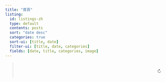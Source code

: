 ```yaml
---
title: "首頁"
listing:
  id: listings-zh
  type: default
  contents: posts
  sort: "date desc"
  categories: true
  sort-ui: [title, date]
  filter-ui: [title, date, categories]
  fields: [date, title, categories, image]
---
```


<script> 
const verses = [
	{ chapter: "學而・第一",	body: "子曰：「巧言令色，鮮矣仁！」" },
	{ chapter: "學而・第一",	body: "曾子曰：「吾日三省吾身：為人謀而不忠乎？與朋友交而不信乎？傳不習乎？」" },
	{ chapter: "學而・第一",	body: "子曰：「道千乘之國，敬事而信，節用而愛人，使民以時。」" },
	{ chapter: "學而・第一",	body: "子曰：「弟子入則孝，出則弟（悌），謹而信，泛愛眾而親仁。行有餘力，則以學文。」" },
	{ chapter: "學而・第一",	body: "子夏曰：「賢賢易色，事父母能竭其力，事君能致其身，與朋友交，言而有信。雖曰未學，吾必謂之學矣。」" },
	{ chapter: "學而・第一",	body: "子曰：「君子不重則不威，學則不固。主忠信，無友不如己者。過則勿憚改。」" },
	{ chapter: "學而・第一",	body: "曾子曰：「慎終追遠，民德歸厚矣。」" },
	{ chapter: "學而・第一",	body: "子禽問於子貢曰：「夫子至於是邦也，必聞其政；求之與？抑與之與？」子貢曰：「夫子溫、良、恭、儉、讓以得之；夫子之求之也，其諸異乎人之求之與！」" },
	{ chapter: "學而・第一",	body: "子曰：「父在觀其志，父沒觀其行，三年無改於父之道，可謂孝矣。」" },
	{ chapter: "學而・第一",	body: "有子曰：「禮之用，和為貴，先王之道斯為美，小大由之。有所不行，知和而和，不以禮節之，亦不可行也。」" },
	{ chapter: "學而・第一",	body: "有子曰：「信近於義，言可復也。恭近於禮，遠恥辱也。因不失其親，亦可宗也。」" },
	{ chapter: "學而・第一",	body: "子曰：「君子食無求飽，居無求安，敏於事而慎於言，就有道而正焉，可謂好學也已矣。」" },
	{ chapter: "學而・第一",	body: "子貢曰：「貧而無諂，富而無驕，何如？」子曰：「可也。未若貧而樂道，富而好禮者也。」子貢曰：「《詩》雲：『如切如磋，如琢如磨。』其斯之謂與？」子曰：「賜也，始可與言《詩》已矣！告諸往而知來者。」" },
	{ chapter: "學而・第一",	body: "子曰：「不患人之不己知，患不知人也。」" },
	{ chapter: "為政・第二",	body: "子曰：「為政以德，譬如北辰，居其所而眾星共之。」" },
	{ chapter: "為政・第二",	body: "子曰：「《詩》三百，一言以蔽之，曰：『思無邪』。」" },
	{ chapter: "為政・第二",	body: "子曰：「道之以政，齊之以刑，民免而無恥。道之以德，齊之以禮，有恥且格。」" },
	{ chapter: "為政・第二",	body: "子曰：「吾十有五而志於學，三十而立，四十而不惑，五十而知天命，六十而（耳）順，七十而從心所欲不踰矩。」" },
	{ chapter: "為政・第二",	body: "孟懿子問孝。子曰：「無違。」樊遲御，子告之曰：「孟孫問孝於我，我對曰『無違』。」樊遲曰：「何謂也？」子曰：「生，事之以禮；死，葬之以禮，祭之以禮。」" },
	{ chapter: "為政・第二",	body: "孟武伯問孝。子曰：「父母唯其疾之憂。」" },
	{ chapter: "為政・第二",	body: "子游問孝。子曰：「今之孝者，是謂能養。至於犬馬，皆能有養。不敬，何以別乎？」" },
	{ chapter: "為政・第二",	body: "子夏問孝。子曰：「色難。有事，弟子服其勞；有酒食，先生饌；曾是以為孝乎？」" },
	{ chapter: "為政・第二",	body: "子曰：「吾與回言終日，不違如愚。退而省其私，亦足以發，回也不愚。」" },
	{ chapter: "為政・第二",	body: "子曰：「視其所以，觀其所由，察其所安。人焉廋哉？人焉廋哉？」" },
	{ chapter: "為政・第二",	body: "子曰：「溫故而知新，可以為師矣。」" },
	{ chapter: "為政・第二",	body: "子曰：「君子不器。」" },
	{ chapter: "為政・第二",	body: "子貢問君子。子曰：「先行其言，而後從之。」" },
	{ chapter: "為政・第二",	body: "子曰：「君子周而不比，小人比而不周。」" },
	{ chapter: "為政・第二",	body: "子曰：「學而不思則罔，思而不學則殆。」" },
	{ chapter: "為政・第二",	body: "子曰：「攻乎異端，斯害也已。」" },
	{ chapter: "為政・第二",	body: "子曰：「由，誨女（汝）知之乎！知之為知之，不知為不知，是知也。」" },
	{ chapter: "為政・第二",	body: "子張學幹祿。子曰：「多聞闕疑，慎言其餘，則寡尤；多見闕殆，慎行其餘，則寡悔。言寡尤，行寡悔，祿在其中矣。」" },
	{ chapter: "為政・第二",	body: "哀公問曰：「何為則民服？」孔子對曰：「舉直錯諸枉，則民服；舉枉錯諸直，則民不服。」" },
	{ chapter: "為政・第二",	body: "季康子問：「使民敬忠以勸，如之何？」子曰：「臨之以莊，則敬；孝慈，則忠；舉善而教不能，則勸。」" },
	{ chapter: "為政・第二",	body: "或謂孔子曰：「子奚不為政？」子曰：「《書》雲：『孝乎唯孝，友于兄弟，施於有政。』是亦為政，奚其為為政？」" },
	{ chapter: "為政・第二",	body: "子曰：「人而無信，不知其可也。大車無輗，小車無軏，其何以行之哉？」" },
	{ chapter: "為政・第二",	body: "子張問：「十世可知也？」子曰：「殷因於夏禮，所損益可知也。周因於殷禮，所損益可知也。其或繼周者，雖百世可知也。」" },
	{ chapter: "為政・第二",	body: "子曰：「非其鬼而祭之，諂也。見義不為，無勇也。」" },
	{ chapter: "八佾・第三",	body: "孔子謂季氏八佾舞於庭：「是可忍也，孰不可忍也！」" },
	{ chapter: "八佾・第三",	body: "三家者以《雍》徹。子曰：「『相維闢公，天子穆穆。』奚取於三家之堂？」" },
	{ chapter: "八佾・第三",	body: "子曰：「人而不仁，如禮何？人而不仁，如樂何？」" },
	{ chapter: "八佾・第三",	body: "林放問禮之本。子曰：「大哉問！禮，與其奢也，寧儉；喪，與其易也，甯戚。」" },
	{ chapter: "八佾・第三",	body: "子曰：「夷狄之有君，不如諸夏之亡也。」" },
	{ chapter: "八佾・第三",	body: "季氏旅於泰山。子謂冉有曰：「女（汝）弗能救與？」對曰：「不能。」子曰：「嗚呼，曾謂泰山不如林放乎？」" },
	{ chapter: "八佾・第三",	body: "子曰：「君子無所爭，必也射乎。揖讓而升下而飲，其爭也君子。」" },
	{ chapter: "八佾・第三",	body: "子夏問曰：「『巧笑倩兮，美目盼兮，素以為絢兮。』何謂也？」子曰：「繪事後素。」子夏曰：「禮後乎？」子曰：「起予者商也。始可與言《詩》已矣。」" },
	{ chapter: "八佾・第三",	body: "子曰：「夏禮，吾能言之，杞不足徵也。殷禮，吾能言之，宋不足徵也。文獻不足故也。足，則吾能徵之矣。」" },
	{ chapter: "八佾・第三",	body: "子曰：「禘，自既灌而往者，吾不欲觀之矣。」" },
	{ chapter: "八佾・第三",	body: "或問禘之說。子曰：「不知也。知其說者之於天下也，其如示諸斯乎！」指其掌。" },
	{ chapter: "八佾・第三",	body: "祭如在。祭神如神在。子曰：「吾不與，祭如不祭。」" },
	{ chapter: "八佾・第三",	body: "王孫賈問曰：「『與其媚於奧，寧媚於竈。』何謂也？」子曰：「不然。獲罪於天，無所禱也。」" },
	{ chapter: "八佾・第三",	body: "子曰：「周監於二代，鬱郁乎文哉！吾從周。」" },
	{ chapter: "八佾・第三",	body: "子入大（太）廟，每事問。或曰：「孰謂鄹人之子知禮乎？入大廟每事問。」子聞之曰：「是禮也。」" },
	{ chapter: "八佾・第三",	body: "子曰：「射不主皮，為力不同科，古之道也。」" },
	{ chapter: "八佾・第三",	body: "子貢欲去告朔之餼羊。子曰：「賜也，爾愛其羊，我愛其禮。」" },
	{ chapter: "八佾・第三",	body: "子曰：「事君盡禮，人以為諂也。」" },
	{ chapter: "八佾・第三",	body: "定公問：「君使臣，臣事君，如之何？」孔子對曰：「君使臣以禮，臣事君以忠。」" },
	{ chapter: "八佾・第三",	body: "子曰：「《關雎》，樂而不淫，哀而不傷。」" },
	{ chapter: "八佾・第三",	body: "哀公問社於宰我，宰我對曰：「夏后氏以松；殷人以柏；周人以慄，曰：『使民戰慄』。」子聞之曰：「成事不說，遂事不諫，既往不咎。」" },
	{ chapter: "八佾・第三",	body: "子曰：「管仲之器小哉！」或曰：「管仲儉乎？」曰：「管氏有三歸，官事不攝，焉得儉？」「然則管氏知禮乎？」曰：「邦君樹塞門，管氏亦樹塞門，邦君為兩君之好有反坫，管氏亦有反坫；管氏而知禮，孰不知禮？」" },
	{ chapter: "八佾・第三",	body: "子語魯大師樂，曰：「樂其可知也。始作，翕如也；從之，純如也，皦如也，繹如也，以成。」" },
	{ chapter: "八佾・第三",	body: "儀封人請見，曰：「君子之至於斯也，吾未嘗不得見也。」從者見之。出；曰：「二三子何患於喪乎？天下之無道也久矣！天將以夫子為木鐸。」" },
	{ chapter: "八佾・第三",	body: "子謂韶：「盡美矣，又盡善也。」謂武：「盡美矣，未盡善也。」" },
	{ chapter: "八佾・第三",	body: "子曰：「居上不寬，為禮不敬；臨喪不哀，吾何以觀之哉？」" },
	{ chapter: "里仁・第四",	body: "子曰：「里仁為美，擇不處仁，焉得知（智）？」" },
	{ chapter: "里仁・第四",	body: "子曰：「不仁者，不可以久處約，不可以長處樂。仁者安仁，知（智）者利仁。」" },
	{ chapter: "里仁・第四",	body: "子曰：「唯仁者，能好人，能惡人。」" },
	{ chapter: "里仁・第四",	body: "子曰：「苟志於仁矣，無惡也。」" },
	{ chapter: "里仁・第四",	body: "子曰：「富與貴，是人之所欲也；不以其道得之，不處也。貧與賤，是人之所惡也；不以其道得之，不去也。君子去仁，惡乎成名？君子無終食之間違仁，造次必於是，顛沛必於是。」" },
	{ chapter: "里仁・第四",	body: "子曰：「我未見好仁者，惡不仁者。好仁者，無以尚之；惡不仁者，其為仁矣，不使不仁者加乎其身。有能一日用其力於仁矣乎？我未見力不足者。蓋有之矣，我未之見也。」" },
	{ chapter: "里仁・第四",	body: "子曰：「人之過也，各於其黨。觀過，斯知仁矣。」" },
	{ chapter: "里仁・第四",	body: "子曰：「朝聞道，夕死可矣！」" },
	{ chapter: "里仁・第四",	body: "子曰：「士志於道，而恥惡衣惡食者，未足與議也。」" },
	{ chapter: "里仁・第四",	body: "子曰：「君子之於天下也，無適也，無莫也，義之與比。」" },
	{ chapter: "里仁・第四",	body: "子曰：「君子懷德，小人懷土；君子懷刑，小人懷惠。」" },
	{ chapter: "里仁・第四",	body: "子曰：「放於利而行，多怨。」" },
	{ chapter: "里仁・第四",	body: "子曰：「能以禮讓為國乎，何有？不能以禮讓為國，如禮何？」" },
	{ chapter: "里仁・第四",	body: "子曰：「不患無位，患所以立。不患莫己知，求為可知也。」" },
	{ chapter: "里仁・第四",	body: "子曰：「參乎！吾道一以貫之。」曾子曰：「唯。」子出，門人問曰：「何謂也？」曾子曰：「夫子之道，忠恕而已矣。」" },
	{ chapter: "里仁・第四",	body: "子曰：「君子喻於義，小人喻於利。」" },
	{ chapter: "里仁・第四",	body: "子曰：「見賢思齊焉，見不賢而內自省也。」" },
	{ chapter: "里仁・第四",	body: "子曰：「事父母，幾諫，見志不從，又敬不違，勞而不怨。」" },
	{ chapter: "里仁・第四",	body: "子曰：「父母在，不遠遊，遊必有方。」" },
	{ chapter: "里仁・第四",	body: "子曰：「三年無改於父之道，可謂孝矣。」" },
	{ chapter: "里仁・第四",	body: "子曰：「父母之年，不可不知也。一則以喜，一則以懼。」" },
	{ chapter: "里仁・第四",	body: "子曰：「古者言之不出，恥躬之不逮也。」" },
	{ chapter: "里仁・第四",	body: "子曰：「以約失之者鮮矣。」" },
	{ chapter: "里仁・第四",	body: "子曰：「君子欲訥於言而敏於行。」" },
	{ chapter: "里仁・第四",	body: "子曰：「德不孤，必有鄰。」" },
	{ chapter: "里仁・第四",	body: "子游曰：「事君數，斯辱矣；朋友數，斯疏矣。」" },
	{ chapter: "公冶長・第五",	body: "子謂公冶長：「可妻也，雖在縲紲之中，非其罪也。」以其子妻之。子謂南容：「邦有道，不廢；邦無道，免於刑戮。」以其兄之子妻之。" },
	{ chapter: "公冶長・第五",	body: "子謂子賤：「君子哉若人！魯無君子者，斯焉取斯？」" },
	{ chapter: "公冶長・第五",	body: "子貢問曰：「賜也何如？」子曰：「女（汝）器也。」曰：「何器也？」曰：「瑚璉也。」" },
	{ chapter: "公冶長・第五",	body: "或曰：「雍也，仁而不佞。」子曰：「焉用佞？御人以口給，屢憎於人。不知其仁，焉用佞？」" },
	{ chapter: "公冶長・第五",	body: "子使漆雕開仕。對曰：「啓斯之未能信。」子說（悅）。" },
	{ chapter: "公冶長・第五",	body: "子曰：「道不行，乘桴浮於海。從我者，其由與？」子路聞之，喜。子曰：「由也，好勇過我，無所取材。」" },
	{ chapter: "公冶長・第五",	body: "孟武伯問：「子路仁乎？」子曰：「不知也。」又問。子曰：「由也，千乘之國，可使治其賦也，不知其仁也。」「求也何如？」子曰：「求也，千室之邑，百乘之家，可使為之宰也，不知其仁也。」「赤也何如？」子曰：「赤也，束帶立於朝，可使與賓客言也，不知其仁也。」" },
	{ chapter: "公冶長・第五",	body: "子謂子貢曰：「女（汝）與回也孰愈？」對曰：「賜也何敢望回？回也聞一以知十，賜也聞一以知二。」子曰：「弗如也，吾與女弗如也。」" },
	{ chapter: "公冶長・第五",	body: "宰予晝寢。子曰：「朽木不可雕也；糞土之牆不可杇也。於予與何誅？」子曰：「始吾於人也，聽其言而信其行；今吾於人也，聽其言而觀其行。於予與改是。」" },
	{ chapter: "公冶長・第五",	body: "子曰：「吾未見剛者。」或對曰：「申棖。」子曰：「棖也欲，焉得剛？」" },
	{ chapter: "公冶長・第五",	body: "子貢曰：「我不欲人之加諸我也，吾亦欲無加諸人。」子曰：「賜也，非爾所及也。」" },
	{ chapter: "公冶長・第五",	body: "子貢曰：「夫子之文章，可得而聞也。夫子之言性與天道，不可得而聞也。」" },
	{ chapter: "公冶長・第五",	body: "子路有聞，未之能行，唯恐有聞。" },
	{ chapter: "公冶長・第五",	body: "子貢問曰：「孔文子何以謂之『文』也？」子曰：「敏而好學，不恥下問，是以謂之文也。」" },
	{ chapter: "公冶長・第五",	body: "子謂子產：「有君子之道四焉：其行己也恭，其事上也敬，其養民也惠，其使民也義。」" },
	{ chapter: "公冶長・第五",	body: "子曰：「晏平仲善與人交，久而敬之。」" },
	{ chapter: "公冶長・第五",	body: "子曰：「臧文仲居蔡，山節藻梲，何如其知也？」" },
	{ chapter: "公冶長・第五",	body: "子張問曰：「令尹子文三仕為令尹，無喜色；三已之，無慍色。舊令尹之政，必以告新令尹。何如？」子曰：「忠矣。」曰：「仁矣乎？」曰：「未知，焉得仁？」「崔子弒齊君，陳文子有馬十乘，棄而違之。至於他邦，則曰：『猶吾大夫崔子也。』違之。之一邦，則又曰：『猶吾大夫崔子也。』違之。何如？」子曰：「清矣。」曰：「仁矣乎？」曰：「未知，焉得仁？」" },
	{ chapter: "公冶長・第五",	body: "季文子三思而後行，子聞之曰：「再，斯可矣。」" },
	{ chapter: "公冶長・第五",	body: "子曰：「甯武子邦有道則知（智），邦無道則愚。其知可及也，其愚不可及也。」" },
	{ chapter: "公冶長・第五",	body: "子在陳，曰：「歸與！歸與！吾黨之小子狂簡，斐然成章，不知所以裁之。」" },
	{ chapter: "公冶長・第五",	body: "子曰：「伯夷、叔齊不念舊惡，怨是用希。」" },
	{ chapter: "公冶長・第五",	body: "子曰：「孰謂微生高直？或乞酰焉，乞諸其鄰而與之。」" },
	{ chapter: "公冶長・第五",	body: "子曰：「巧言、令色、足恭，左丘明恥之，丘亦恥之。匿怨而友其人，左丘明恥之，丘亦恥之。」" },
	{ chapter: "公冶長・第五",	body: "顏淵、季路侍。子曰：「盍各言爾志？」子路曰：「願車馬衣裘，與朋友共敝之而無憾。」顏淵曰：「願無伐善，無施勞。」子路曰：「願聞子之志。」子曰：「老者安之，朋友信之，少者懷之。」" },
	{ chapter: "公冶長・第五",	body: "子曰：「已矣乎，吾未見能見其過而內自訟者也。」" },
	{ chapter: "公冶長・第五",	body: "子曰：「十室之邑，必有忠信如丘者焉，不如丘之好學也。」" },
	{ chapter: "雍也・第六",	body: "子曰：「雍也，可使南面。」" },
	{ chapter: "雍也・第六",	body: "仲弓問子桑伯子。子曰：「可也簡。」仲弓曰：「居敬而行簡，以臨其民，不亦可乎？居簡而行簡，無乃大簡乎？」子曰：「雍之言然。」" },
	{ chapter: "雍也・第六",	body: "哀公問：「弟子孰為好學？」孔子對曰：「有顏回者好學，不遷怒，不貳過。不幸短命死矣。今也則亡（無），未聞好學者也。」" },
	{ chapter: "雍也・第六",	body: "子華使於齊，冉子為其母請粟。子曰：「與之釜。」請益。曰：「與之庾。」冉子與之粟五秉。子曰：「赤之適齊也，乘肥馬，衣輕裘。吾聞之也：君子周急不繼富。」" },
	{ chapter: "雍也・第六",	body: "原思為之宰，與之粟九百，辭。子曰：「毋！以與爾鄰里鄉黨乎！」" },
	{ chapter: "雍也・第六",	body: "子謂仲弓，曰：「犁牛之子騂且角，雖欲勿用，山川其舍諸？」" },
	{ chapter: "雍也・第六",	body: "子曰：「回也，其心三月不違仁，其餘則日月至焉而已矣。」" },
	{ chapter: "雍也・第六",	body: "季康子問：「仲由可使從政也與？」子曰：「由也果，於從政乎何有？」曰：「賜也可使從政也與？」曰：「賜也達，於從政乎何有？」曰：「求也可使從政也與？」曰：「求也藝，於從政乎何有？」" },
	{ chapter: "雍也・第六",	body: "季氏使閔子騫為費宰。閔子騫曰：「善為我辭焉！如有復我者，則吾必在汶上矣。」" },
	{ chapter: "雍也・第六",	body: "伯牛有疾，子問之，自牖執其手，曰：「亡之，命矣夫，斯人也而有斯疾也！斯人也而有斯疾也！」" },
	{ chapter: "雍也・第六",	body: "子曰：「賢哉，回也！一簞食，一瓢飲，在陋巷，人不堪其憂，回也不改其樂。賢哉，回也！」" },
	{ chapter: "雍也・第六",	body: "冉求曰：「非不說（悅）子之道，力不足也。」子曰：「力不足者，中道而廢。今女（汝）畫。」" },
	{ chapter: "雍也・第六",	body: "子謂子夏曰：「女（汝）為君子儒，無為小人儒。」" },
	{ chapter: "雍也・第六",	body: "子游為武城宰。子曰：「女（汝）得人焉耳乎？」曰：「有澹臺滅明者，行不由徑，非公事，未嘗至於偃之室也。」" },
	{ chapter: "雍也・第六",	body: "子曰：「孟之反不伐，奔而殿，將入門，策其馬曰：『非敢後也，馬不進也。』」" },
	{ chapter: "雍也・第六",	body: "子曰：「不有祝鮀之佞，而有宋朝之美，難乎免於今之世矣。」" },
	{ chapter: "雍也・第六",	body: "子曰：「誰能出不由戶？何莫由斯道也？」" },
	{ chapter: "雍也・第六",	body: "子曰：「質勝文則野，文勝質則史。文質彬彬，然後君子。」" },
	{ chapter: "雍也・第六",	body: "子曰：「人之生也直，罔之生也幸而免。」" },
	{ chapter: "雍也・第六",	body: "子曰：「知之者不如好之者，好之者不如樂之者。」" },
	{ chapter: "雍也・第六",	body: "子曰：「中人以上，可以語上也；中人以下，不可以語上也。」" },
	{ chapter: "雍也・第六",	body: "樊遲問知（智）。子曰：「務民之義，敬鬼神而遠之，可謂知矣。」問仁。曰：「仁者先難而後獲，可謂仁矣。」" },
	{ chapter: "雍也・第六",	body: "子曰：「知（智）者樂水，仁者樂山。知者動，仁者靜。知者樂，仁者壽。」" },
	{ chapter: "雍也・第六",	body: "子曰：「齊一變，至於魯；魯一變，至於道。」" },
	{ chapter: "雍也・第六",	body: "子曰：「觚不觚，觚哉！觚哉！」" },
	{ chapter: "雍也・第六",	body: "宰我問曰：「仁者，雖告之曰『井有仁焉』，其從之也？」子曰：「何為其然也？君子可逝也，不可陷也；可欺也，不可罔也。」" },
	{ chapter: "雍也・第六",	body: "子曰：「君子博學於文，約之以禮，亦可以弗畔（叛）矣夫！」" },
	{ chapter: "雍也・第六",	body: "子見南子，子路不說（悅）。夫子矢（誓）之曰：「予所否者，天厭之！天厭之！」" },
	{ chapter: "雍也・第六",	body: "子曰：「中庸之為德也，其至矣乎！民鮮久矣。」" },
	{ chapter: "雍也・第六",	body: "子貢曰：「如有博施於民而能濟眾，何如？可謂仁乎？」子曰：「何事於仁，必也聖乎！堯舜其猶病諸！夫仁者，己欲立而立人，己欲達而達人。能近取譬，可謂仁之方也已。」" },
	{ chapter: "述而・第七",	body: "子曰：「述而不作，信而好古，竊比於我老彭。」" },
	{ chapter: "述而・第七",	body: "子曰：「默而識之，學而不厭，誨人不倦，何有於我哉？」" },
	{ chapter: "述而・第七",	body: "子曰：「德之不修，學之不講，聞義不能徙，不善不能改，是吾憂也。」" },
	{ chapter: "述而・第七",	body: "子之燕居，申申如也，夭夭如也。" },
	{ chapter: "述而・第七",	body: "子曰：「甚矣吾衰也，久矣吾不復夢見周公。」" },
	{ chapter: "述而・第七",	body: "子曰：「自行束脩以上，吾未嘗無誨焉。」" },
	{ chapter: "述而・第七",	body: "子曰：「不憤不啓，不悱不發。舉一隅不以三隅反，則不復也。」" },
	{ chapter: "述而・第七",	body: "子食於有喪者之側，未嘗飽也。" },
	{ chapter: "述而・第七",	body: "子於是日哭，則不歌。" },
	{ chapter: "述而・第七",	body: "子謂顏淵曰：「用之則行，舍之則藏，唯我與爾有是夫。」子路曰：「子行三軍則誰與？」子曰：「暴虎馮河，死而無悔者，吾不與也；必也臨事而懼，好謀而成者也。」" },
	{ chapter: "述而・第七",	body: "子曰：「富而可求也，雖執鞭之士，吾亦為之，如不可求，從吾所好。」" },
	{ chapter: "述而・第七",	body: "子之所慎：齊（齋）、戰、疾。" },
	{ chapter: "述而・第七",	body: "子在齊聞韶，三月不知肉味，曰：「不圖為樂之至於斯也。」" },
	{ chapter: "述而・第七",	body: "冉有曰：「夫子為衛君乎？」子貢曰：「諾，吾將問之。」入，曰：「伯夷、叔齊何人也？」曰：「古之賢人也。」曰：「怨乎？」曰：「求仁而得仁，又何怨？」出，曰：「夫子不為也。」" },
	{ chapter: "述而・第七",	body: "子曰：「飯疏食飲水，曲肱而枕之，樂亦在其中矣。不義而富且貴，於我如浮雲。」" },
	{ chapter: "述而・第七",	body: "子曰：「加我數年，五十以學《易》，可以無大過矣。」" },
	{ chapter: "述而・第七",	body: "子所雅言：《詩》、《書》、執禮，皆雅言也。" },
	{ chapter: "述而・第七",	body: "葉公問孔子於子路，子路不對。子曰：「女（汝）奚不曰：『其為人也，發憤忘食，樂以忘憂，不知老之將至云爾。』」" },
	{ chapter: "述而・第七",	body: "子曰：「我非生而知之者，好古，敏以求之者也。」" },
	{ chapter: "述而・第七",	body: "子不語：怪、力、亂、神。" },
	{ chapter: "述而・第七",	body: "子曰：「三人行，必有我師焉：擇其善者而從之，其不善者而改之。」" },
	{ chapter: "述而・第七",	body: "子曰：「天生德於予，桓魋其如予何？」" },
	{ chapter: "述而・第七",	body: "子曰：「二三子以我為隱乎？吾無隱乎爾。吾無行而不與二三子者，是丘也。」" },
	{ chapter: "述而・第七",	body: "子以四教：文、行、忠、信。" },
	{ chapter: "述而・第七",	body: "子曰：「聖人，吾不得而見之矣；得見君子者，斯可矣。」子曰：「善人，吾不得而見之矣，得見有恆者斯可矣。亡（無）而為有，虛而為盈，約而為泰，難乎有恆矣。」" },
	{ chapter: "述而・第七",	body: "子釣而不綱，弋不射宿。" },
	{ chapter: "述而・第七",	body: "子曰：「蓋有不知而作之者，我無是也。多聞，擇其善者而從之；多見而識之；知之次也。」" },
	{ chapter: "述而・第七",	body: "互鄉難與言，童子見，門人惑。子曰：「與其進也，不與其退也，唯何甚？人潔己以進，與其潔也，不保其往也。」" },
	{ chapter: "述而・第七",	body: "子曰：「仁遠乎哉？我欲仁，斯仁至矣。」" },
	{ chapter: "述而・第七",	body: "陳司敗問：「昭公知禮乎？」孔子曰：「知禮。」孔子退，揖巫馬期而進之，曰：「吾聞君子不黨，君子亦黨乎？君取於吳，為同姓，謂之吳孟子。君而知禮，孰不知禮？」巫馬期以告。子曰：「丘也幸，苟有過，人必知之。」" },
	{ chapter: "述而・第七",	body: "子與人歌而善，必使反之，而後和之。" },
	{ chapter: "述而・第七",	body: "子曰：「文莫吾猶人也，躬行君子，則吾未之有得。」" },
	{ chapter: "述而・第七",	body: "子曰：「若聖與仁，則吾豈敢？抑為之不厭，誨人不倦，則可謂云爾而已矣。」公西華曰：「正唯弟子不能學也。」" },
	{ chapter: "述而・第七",	body: "子疾病，子路請禱。子曰：「有諸？」子路曰：「有之；《讄》曰：『禱爾於上下神祇。』」子曰：「丘之禱久矣。」" },
	{ chapter: "述而・第七",	body: "子曰：「奢則不孫（遜），儉則固。與其不孫也，寧固。」" },
	{ chapter: "述而・第七",	body: "子曰：「君子坦蕩蕩，小人長慼慼。」" },
	{ chapter: "述而・第七",	body: "子溫而厲，威而不猛，恭而安。" },
	{ chapter: "泰伯・第八",	body: "子曰：「泰伯，其可謂至德也已矣。三以天下讓，民無得而稱焉。」" },
	{ chapter: "泰伯・第八",	body: "子曰：「恭而無禮則勞，慎而無禮則葸，勇而無禮則亂，直而無禮則絞。君子篤於親，則民興於仁；故舊不遺，則民不偷。」" },
	{ chapter: "泰伯・第八",	body: "曾子有疾，召門弟子曰：「啓予足！啓予手！《詩》雲：『戰戰兢兢，如臨深淵，如履薄冰。』而今而後，吾知免夫！小子。」" },
	{ chapter: "泰伯・第八",	body: "曾子有疾，孟敬子問之。曾子言曰：「鳥之將死，其鳴也哀；人之將死，其言也善。君子所貴乎道者三：動容貌，斯遠暴慢矣；正顏色，斯近信矣；出辭氣，斯遠鄙倍矣。籩豆之事，則有司存。」" },
	{ chapter: "泰伯・第八",	body: "曾子曰：「以能問於不能，以多問於寡；有若無，實若虛；犯而不校。昔者吾友嘗從事於斯矣。」" },
	{ chapter: "泰伯・第八",	body: "曾子曰：「可以託六尺之孤，可以寄百里之命，臨大節而不可奪也；君子人與？君子人也。」" },
	{ chapter: "泰伯・第八",	body: "曾子曰：「士不可以不弘毅，任重而道遠。仁以為己任，不亦重乎？死而後已，不亦遠乎？」" },
	{ chapter: "泰伯・第八",	body: "子曰：「興於詩，立於禮，成於樂。」" },
	{ chapter: "泰伯・第八",	body: "子曰：「民，可使由之，不可使知之。」" },
	{ chapter: "泰伯・第八",	body: "子曰：「好勇疾貧，亂也。人而不仁，疾之已甚，亂也。」" },
	{ chapter: "泰伯・第八",	body: "子曰：「如有周公之才之美，使驕且吝，其餘不足觀也已。」" },
	{ chapter: "泰伯・第八",	body: "子曰：「三年學，不至於谷，不易得也。」" },
	{ chapter: "泰伯・第八",	body: "子曰：「篤信好學，守死善道。危邦不入，亂邦不居。天下有道則見（現），無道則隱。邦有道，貧且賤焉，恥也。邦無道，富且貴焉，恥也。」" },
	{ chapter: "泰伯・第八",	body: "子曰：「不在其位，不謀其政。」" },
	{ chapter: "泰伯・第八",	body: "子曰：「師摯之始，《關睢》之亂，洋洋乎盈耳哉！」" },
	{ chapter: "泰伯・第八",	body: "子曰：「狂而不直，侗而不願，悾悾而不信，吾不知之矣。」" },
	{ chapter: "泰伯・第八",	body: "子曰：「學如不及，猶恐失之。」" },
	{ chapter: "泰伯・第八",	body: "子曰：「巍巍乎，舜禹之有天下也而不與焉。」" },
	{ chapter: "泰伯・第八",	body: "子曰：「大哉堯之為君也！巍巍乎！唯天為大，唯堯則之。蕩蕩乎，民無能名焉。巍巍乎其有成功也，煥乎其有文章。」" },
	{ chapter: "泰伯・第八",	body: "舜有臣五人而天下治。武王曰：「予有亂臣十人。」孔子曰：「才難，不其然乎？唐虞之際，於斯為盛。有婦人焉，九人而已。三分天下有其二，以服事殷周之德，其可謂至德也已矣。」" },
	{ chapter: "泰伯・第八",	body: "子曰：「禹，吾無間然矣。菲飲食而致孝乎鬼神，惡衣服而致美乎黻冕，卑宮室而盡力乎溝洫。禹，吾無間然矣。」" },
	{ chapter: "子罕・第九",	body: "子罕言利與命與仁。" },
	{ chapter: "子罕・第九",	body: "達巷黨人曰：「大哉孔子！博學而無所成名。」子聞之，謂門弟子曰：「吾何執？執御乎？執射乎？吾執御矣。」" },
	{ chapter: "子罕・第九",	body: "子曰：「麻冕，禮也；今也純，儉，吾從眾。拜下，禮也；今拜乎上，泰也。雖違眾，吾從下。」" },
	{ chapter: "子罕・第九",	body: "子絕四：毋意、毋必、毋固、毋我。" },
	{ chapter: "子罕・第九",	body: "子畏於匡，曰：「文王既沒，文不在茲乎？天之將喪斯文也，後死者不得與於斯文也；天之未喪斯文也，匡人其如予何？」" },
	{ chapter: "子罕・第九",	body: "大宰問於子貢曰：「夫子聖者與？何其多能也？」子貢曰：「固天縱之將聖，又多能也。」子聞之，曰：「大宰知我乎！吾少也賤，故多能鄙事。君子多乎哉？不多也。」" },
	{ chapter: "子罕・第九",	body: "牢曰：「子云：『吾不試，故藝。』」" },
	{ chapter: "子罕・第九",	body: "子曰：「吾有知乎哉？無知也。有鄙夫問於我，空空如也。我叩其兩端而竭焉。」" },
	{ chapter: "子罕・第九",	body: "子曰：「鳳鳥不至，河不出圖，吾已矣夫！」" },
	{ chapter: "子罕・第九",	body: "子見齊衰者，冕衣裳者與瞽者，見之，雖少必作；過之必趨。" },
	{ chapter: "子罕・第九",	body: "顏淵喟然嘆曰：「仰之彌高，鑽之彌堅，瞻之在前，忽焉在後。夫子循循然善誘人，博我以文，約我以禮，欲罷不能。既竭吾才，如有所立卓爾。雖欲從之，末由也已。」" },
	{ chapter: "子罕・第九",	body: "子疾病，子路使門人為臣。病間，曰：「久矣哉，由之行詐也！無臣而為有臣。吾誰欺？欺天乎！且予與其死於臣之手也，無寧死於二三子之手乎？且予縱不得大葬，予死於道路乎？」" },
	{ chapter: "子罕・第九",	body: "子貢曰：「有美玉於斯，韞櫝而藏諸，求善賈而沽諸？」子曰：「沽之哉，沽之哉，我待賈者也。」" },
	{ chapter: "子罕・第九",	body: "子欲居九夷。或曰：「陋，如之何？」子曰：「君子居之，何陋之有？」" },
	{ chapter: "子罕・第九",	body: "子曰：「吾自衛反魯，然後樂正，雅頌各得其所。」" },
	{ chapter: "子罕・第九",	body: "子曰：「出則事公卿，入則事父兄，喪事不敢不勉，不為酒困，何有於我哉？」" },
	{ chapter: "子罕・第九",	body: "子在川上，曰：「逝者如斯夫，不捨晝夜。」" },
	{ chapter: "子罕・第九",	body: "子曰：「吾未見好德如好色者也。」" },
	{ chapter: "子罕・第九",	body: "子曰：「譬如為山，未成一簣，止，吾止也。譬如平地，雖覆一簣，進，吾往也。」" },
	{ chapter: "子罕・第九",	body: "子曰：「語之而不惰者，其回也與！」" },
	{ chapter: "子罕・第九",	body: "子謂顏淵，曰：「惜乎，吾見其進也，未見其止也。」" },
	{ chapter: "子罕・第九",	body: "子曰：「苗而不秀者有矣夫！秀而不實者有矣夫！」" },
	{ chapter: "子罕・第九",	body: "子曰：「後生可畏，焉知來者之不如今也？四十、五十而無聞焉，斯亦不足畏也已。」" },
	{ chapter: "子罕・第九",	body: "子曰：「法語之言，能無從乎？改之為貴。巽與之言，能無說（悅）乎？繹之為貴。說而不繹，從而不改，吾末如之何也已矣。」" },
	{ chapter: "子罕・第九",	body: "子曰：「主忠信，毋友不如己者，過則勿憚改。」" },
	{ chapter: "子罕・第九",	body: "子曰：「三軍可奪帥也，匹夫不可奪志也。」" },
	{ chapter: "子罕・第九",	body: "子曰：「衣敝縕袍與衣狐貉者立，而不恥者，其由也與？『不忮不求，何用不臧？』」子路終身頌之。子曰：「是道也，何足以臧？」" },
	{ chapter: "子罕・第九",	body: "子曰：「歲寒，然後知松柏之後凋也。」" },
	{ chapter: "子罕・第九",	body: "子曰：「知（智）者不惑，仁者不憂，勇者不懼。」" },
	{ chapter: "子罕・第九",	body: "子曰：「可與共學，未可與適道；可與適道，未可與立；可與立，未可與權。」" },
	{ chapter: "子罕・第九",	body: "「唐棣之華，偏其反而。豈不爾思？室是遠而。」子曰：「未之思也，夫何遠之有？」" },
	{ chapter: "鄉黨・第十",	body: "孔子於鄉黨，恂恂如也，似不能言者。其在宗廟朝廷，便便言，唯謹爾。" },
	{ chapter: "鄉黨・第十",	body: "朝，與下大夫言，侃侃如也；與上大夫言，誾誾如也。君在，踧踖如也，與與如也。" },
	{ chapter: "鄉黨・第十",	body: "君召使擯，色勃如也，足躩如也。揖所與立，左右手，衣前後，襜如也。趨進，翼如也。賓退，必覆命曰：「賓不顧矣。」" },
	{ chapter: "鄉黨・第十",	body: "入公門，鞠躬如也，如不容。立不中門，行不履閾。過位，色勃如也，足躩如也，其言似不足者。攝齊升堂，鞠躬如也，屏氣似不息者。出，降一等，逞顏色，怡怡如也。沒階，趨進，翼如也。復其位，踧踖如也。" },
	{ chapter: "鄉黨・第十",	body: "執圭，鞠躬如也，如不勝。上如揖，下如授。勃如戰色，足蹜蹜如有循。享禮，有容色。私覿，愉愉如也。" },
	{ chapter: "鄉黨・第十",	body: "君子不以紺緅飾，紅紫不以為褻服。當暑，袗絺綌，必表而出之。緇衣，羔裘；素衣，麑裘；黃衣，狐裘。褻裘長，短右袂。必有寢衣，長一身有半。狐貉之厚以居。去喪，無所不佩。非帷裳，必殺之。羔裘玄冠不以吊。吉月，必朝服而朝。" },
	{ chapter: "鄉黨・第十",	body: "齊（齋），必有明衣，布。齊必變食，居必遷坐。" },
	{ chapter: "鄉黨・第十",	body: "食不厭精，膾不厭細。食饐而餲，魚餒而肉敗，不食。色惡，不食。臭惡，不食。失飪，不食。不時，不食。割不正，不食。不得其醬，不食。肉雖多，不使勝食氣。唯酒無量，不及亂。沽酒市脯，不食。不撤姜食，不多食。" },
	{ chapter: "鄉黨・第十",	body: "祭於公，不宿肉。祭肉不出三日。出三日，不食之矣。" },
	{ chapter: "鄉黨・第十",	body: "食不語，寢不言。" },
	{ chapter: "鄉黨・第十",	body: "雖疏食菜羹，必祭，必齊如也。" },
	{ chapter: "鄉黨・第十",	body: "席不正，不坐。" },
	{ chapter: "鄉黨・第十",	body: "鄉人飲酒，杖者出，斯出矣。" },
	{ chapter: "鄉黨・第十",	body: "鄉人儺，朝服而立於阼階。" },
	{ chapter: "鄉黨・第十",	body: "問人於他邦，再拜而送之。" },
	{ chapter: "鄉黨・第十",	body: "康子饋藥，拜而受之。曰：「丘未達，不敢嘗。」" },
	{ chapter: "鄉黨・第十",	body: "廄焚。子退朝，曰：「傷人乎？」不問馬。" },
	{ chapter: "鄉黨・第十",	body: "君賜食，必正席先嚐之。君賜腥，必熟而薦之。君賜生，必畜之。侍食於君，君祭，先飯。" },
	{ chapter: "鄉黨・第十",	body: "疾，君視之，東首，加朝服，拖紳。" },
	{ chapter: "鄉黨・第十",	body: "君命召，不俟駕行矣。" },
	{ chapter: "鄉黨・第十",	body: "入大廟，每事問。" },
	{ chapter: "鄉黨・第十",	body: "朋友死，無所歸，曰：「於我殯。」" },
	{ chapter: "鄉黨・第十",	body: "朋友之饋，雖車馬，非祭肉，不拜。" },
	{ chapter: "鄉黨・第十",	body: "寢不屍，居不客。" },
	{ chapter: "鄉黨・第十",	body: "見齊衰者，雖狎必變。見冕者與瞽者，雖褻必以貌。凶服者式之，式負版者。有盛饌，必變色而作。迅雷風烈，必變。" },
	{ chapter: "鄉黨・第十",	body: "升車，必正立，執綏。車中，不內顧，不疾言，不親指。" },
	{ chapter: "鄉黨・第十",	body: "色斯舉矣，翔而後集。曰：「山樑雌雉，時哉時哉！」子路共（拱）之，三嗅而作。" },
	{ chapter: "先進・第十一",	body: "子曰：「先進於禮樂，野人也；後進於禮樂，君子也。如用之，則吾從先進。」" },
	{ chapter: "先進・第十一",	body: "子曰：「從我於陳蔡者，皆不及門也。」" },
	{ chapter: "先進・第十一",	body: "德行：顏淵、閔子騫、冉伯牛、仲弓。言語：宰我、子貢。政事：冉有、季路。文學：子游、子夏。" },
	{ chapter: "先進・第十一",	body: "子曰：「回也，非助我者也，於吾言無所不說（悅）。」" },
	{ chapter: "先進・第十一",	body: "子曰：「孝哉閔子騫！人不間於其父母昆弟之言。」" },
	{ chapter: "先進・第十一",	body: "南容三複《白圭》。孔子以其兄之子妻之。" },
	{ chapter: "先進・第十一",	body: "季康子問：「弟子孰為好學？」孔子對曰：「有顏回者好學，不幸短命死矣。今也則亡（無）。」" },
	{ chapter: "先進・第十一",	body: "顏淵死，顏路請子之車以為之槨。子曰：「才不才，亦各言其子也。鯉也死，有棺而無。吾不徒行，以為之。以吾從大夫之後，不可徒行也。」" },
	{ chapter: "先進・第十一",	body: "顏淵死。子曰：「噫！天喪予！天喪予！」" },
	{ chapter: "先進・第十一",	body: "顏淵死，子哭之慟。從者曰：「子慟矣！」曰：「有慟乎？非夫人之為慟而誰為？」" },
	{ chapter: "先進・第十一",	body: "顏淵死，門人慾厚葬之。子曰：「不可。」門人厚葬之。子曰：「回也，視予猶父也，予不得視猶子也。非我也，夫二三子也。」" },
	{ chapter: "先進・第十一",	body: "季路問事鬼神。子曰：「未能事人，焉能事鬼？」曰：「敢問死？」曰：「未知生，焉知死？」" },
	{ chapter: "先進・第十一",	body: "閔子侍側，誾誾如也；子路，行行如也；冉有、子貢，侃侃如也。子樂。曰：「若由也，不得其死然。」" },
	{ chapter: "先進・第十一",	body: "魯人為長府。閔子騫曰：「仍舊貫，如之何？何必改作？」子曰：「夫人不言，言必有中。」" },
	{ chapter: "先進・第十一",	body: "子曰：「由之瑟，奚為於丘之門？」門人不敬子路。子曰：「由也升堂矣，未入於室也。」" },
	{ chapter: "先進・第十一",	body: "子貢問：「師與商也孰賢？」子曰：「師也過，商也不及。」曰：「然則師愈與？」子曰：「過猶不及。」" },
	{ chapter: "先進・第十一",	body: "季氏富於周公，而求也為之聚斂而附益之。子曰：「非吾徒也。小子鳴鼓而攻之可也。」" },
	{ chapter: "先進・第十一",	body: "柴也愚，參也魯，師也闢，由也喭。" },
	{ chapter: "先進・第十一",	body: "子曰：「回也其庶乎，屢空。賜不受命而貨殖焉，億則屢中。」" },
	{ chapter: "先進・第十一",	body: "子張問善人之道。子曰：「不踐跡，亦不入於室。」" },
	{ chapter: "先進・第十一",	body: "子曰：「論篤是與，君子者乎？色莊者乎？」" },
	{ chapter: "先進・第十一",	body: "子路問：「聞斯行諸？」子曰：「有父兄在，如之何其聞斯行之？」冉有問：「聞斯行諸？」子曰：「聞斯行之。」公西華曰：「由也問聞斯行諸，子曰：『有父兄在』；求也問聞斯行諸，子曰：『聞斯行之』。赤也惑，敢問。」子曰：「求也退，故進之；由也兼人，故退之。」" },
	{ chapter: "先進・第十一",	body: "子畏於匡，顏淵後。子曰：「吾以女為死矣。」曰：「子在，回何敢死？」" },
	{ chapter: "先進・第十一",	body: "季子然問：「仲由、冉求可謂大臣與？」子曰：「吾以子為異之問，曾由與求之問。所謂大臣者，以道事君，不可則止。今由與求也，可謂具臣矣。」曰：「然則從之者與？」子曰：「弒父與君，亦不從也。」" },
	{ chapter: "先進・第十一",	body: "子路使子羔為費宰。子曰：「賊夫人之子。」子路曰：「有民人焉，有社稷焉，何必讀書，然後為學？」子曰：「是故惡夫佞者。」" },
	{ chapter: "先進・第十一",	body: "子路、曾、冉有、公西華侍坐。子曰：「以吾一日長乎爾，毋吾以也。居則曰：『不吾知也！』如或知爾，則何以哉？」子路率爾而對曰：「千乘之國，攝乎大國之間，加之以師旅，因之以饑饉；由也為之，比及三年，可使有勇，且知方也。」夫子哂之。「求！爾何如？」對曰：「方六七十，如五六十，求也為之，比及三年，可使足民。如其禮樂，以俟君子。」「赤！爾何如？」對曰：「非曰能之，願學焉。宗廟之事，如會同，端章甫，願為小相焉。」「點！爾何如？」鼓瑟希，鏗爾，舍瑟而作，對曰：「異乎三子者之撰。」子曰：「何傷乎？亦各言其志也。」曰：「莫（暮）春者，春服既成，冠者五六人，童子六七人，浴乎沂，風乎舞雩，詠而歸。」夫子喟然嘆曰：「吾與點也！」三子者出，曾後。曾曰：「夫三子者之言何如？」子曰：「亦各言其志也已矣。」曰：「夫子何哂由也？」曰：「為國以禮，其言不讓，是故哂之。」「唯求則非邦也與？」「安見方六七十，如五六十，而非邦也者？「唯赤則非邦也與？」「宗廟會同，非諸侯而何？赤也為之小，孰能為之大？」" },
	{ chapter: "顏淵・第十二",	body: "顏淵問仁。子曰：「克己復禮為仁。一日克己復禮，天下歸仁焉。為仁由己，而由人乎哉？」顏淵曰：「請問其目。」子曰：「非禮勿視，非禮勿聽，非禮勿言，非禮勿動。」顏淵曰：「回雖不敏，請事斯語矣。」" },
	{ chapter: "顏淵・第十二",	body: "仲弓問仁。子曰：「出門如見大賓，使民如承大祭。己所不欲，勿施於人。在邦無怨，在家無怨。」仲弓曰：「雍雖不敏，請事斯語矣。」" },
	{ chapter: "顏淵・第十二",	body: "司馬牛問仁。子曰：「仁者，其言也訒。」曰：「其言也訒，斯謂之仁已乎？」子曰：「為之難，言之得無訒乎！」" },
	{ chapter: "顏淵・第十二",	body: "司馬牛問君子。子曰：「君子不憂不懼。」曰：「不憂不懼，斯謂之君子已乎？」子曰：「內省不疚，夫何憂何懼？」" },
	{ chapter: "顏淵・第十二",	body: "司馬牛憂曰：「人皆有兄弟，我獨亡（無）。」子夏曰：「商聞之矣：『死生有命，富貴在天。君子敬而無失，與人恭而有禮。四海之內皆兄弟也。』君子何患乎無兄弟也？」" },
	{ chapter: "顏淵・第十二",	body: "子張問明。子曰：「浸潤之譖，膚受之愬，不行焉，可謂明也已矣。浸潤之譖，膚受之愬，不行焉，可謂遠也已矣。」" },
	{ chapter: "顏淵・第十二",	body: "子貢問政。子曰：「足食，足兵，民信之矣。」子貢曰：「必不得已而去，於斯三者何先？」曰：「去兵。」子貢曰：「必不得已而去，於斯二者何先？」曰：「去食。自古皆有死，民無信不立。」" },
	{ chapter: "顏淵・第十二",	body: "棘子成曰：「君子質而已矣，何以文為？」子貢曰：「惜乎，夫子之說君子也！駟不及舌。文猶質也，質猶文也。虎豹之鞹猶犬羊之鞹。」" },
	{ chapter: "顏淵・第十二",	body: "哀公問於有若曰：「年飢，用不足，如之何？」有若對曰：「盍徹乎？」曰：「二，吾猶不足，如之何其徹也？」對曰：「百姓足，君孰與不足？百姓不足，君孰與足？」" },
	{ chapter: "顏淵・第十二",	body: "子張問崇德辨惑。子曰：「主忠信，徙義，崇德也。愛之慾其生，惡之慾其死，既欲其生又欲其死，是惑也。」" },
	{ chapter: "顏淵・第十二",	body: "齊景公問政於孔子。孔子對曰：「君君，臣臣，父父，子子。」公曰：「善哉！信如君不君，臣不臣，父不父，子不子，雖有粟，吾得而食諸？」" },
	{ chapter: "顏淵・第十二",	body: "子曰：「片言可以折獄者，其由也與？」子路無宿諾。" },
	{ chapter: "顏淵・第十二",	body: "子曰：「聽訟，吾猶人也。必也使無訟乎。」" },
	{ chapter: "顏淵・第十二",	body: "子張問政。子曰：「居之無倦，行之以忠。」" },
	{ chapter: "顏淵・第十二",	body: "子曰：「博學於文，約之以禮，亦可以弗畔（叛）矣夫！」" },
	{ chapter: "顏淵・第十二",	body: "子曰：「君子成人之美，不成人之惡。小人反是。」" },
	{ chapter: "顏淵・第十二",	body: "季康子問政於孔子。孔子對曰：「政者，正也。子帥以正，孰敢不正？」" },
	{ chapter: "顏淵・第十二",	body: "季康子患盜，問於孔子。孔子對曰：「苟子之不欲，雖賞之不竊。」" },
	{ chapter: "顏淵・第十二",	body: "季康子問政於孔子曰：「如殺無道，以就有道，何如？」孔子對曰：「子為政，焉用殺？子欲善而民善矣。君子之德風，小人之德草。草上之風，必偃。」" },
	{ chapter: "顏淵・第十二",	body: "子張問：「士何如斯可謂之達矣？」子曰：「何哉？爾所謂達者？」子張對曰：「在邦必聞，在家必聞。」子曰：「是聞也，非達也。夫達也者，質直而好義，察言而觀色，慮以下人。在邦必達，在家必達。夫聞也者，色取仁而行違，居之不疑。在邦必聞，在家必聞。」" },
	{ chapter: "顏淵・第十二",	body: "樊遲從遊於舞雩之下，曰：「敢問崇德，修慝，辨惑。」子曰：「善哉問！先事後得，非崇德與？攻其惡，無攻人之惡，非修慝與？一朝之忿，忘其身以及其親，非惑與？」" },
	{ chapter: "顏淵・第十二",	body: "樊遲問仁。子曰：「愛人。」問知（智）。子曰：「知人。」樊遲未達。子曰：「舉直錯諸枉，能使枉者直。」樊遲退，見子夏曰：「鄉也吾見於夫子而問知，子曰：『舉直錯諸枉，能使枉者直』，何謂也？」子夏曰：「富哉言乎！舜有天下，選於眾，舉皋陶，不仁者遠矣。湯有天下，選於眾，舉伊尹，不仁者遠矣。」" },
	{ chapter: "顏淵・第十二",	body: "子貢問友。子曰：「忠告而善道之，不可則止，毋自辱焉。」" },
	{ chapter: "顏淵・第十二",	body: "曾子曰：「君子以文會友，以友輔仁。」" },
	{ chapter: "子路・第十三",	body: "子路問政。子曰：「先之勞之。」請益。曰：「無倦。」" },
	{ chapter: "子路・第十三",	body: "仲弓為季氏宰，問政。子曰：「先有司，赦小過，舉賢才。」曰：「焉知賢才而舉之？」子曰：「舉爾所知；爾所不知，人其舍諸？」" },
	{ chapter: "子路・第十三",	body: "子路曰：「衛君待子而為政，子將奚先？」子曰：「必也正名乎！」子路曰：「有是哉，子之迂也！奚其正？」子曰：「野哉，由也！君子於其所不知，蓋闕如也。名不正，則言不順；言不順，則事不成；事不成，則禮樂不興；禮樂不興，則刑罰不中；刑罰不中，則民無所措手足。故君子名之必可言也，言之必可行也。君子於其言，無所苟而已矣。」" },
	{ chapter: "子路・第十三",	body: "樊遲請學稼。子曰：「吾不如老農。」請學為圃。曰：「吾不如老圃。」樊遲出。子曰：「小人哉，樊須也！上好禮，則民莫敢不敬；上好義，則民莫敢不服；上好信，則民莫敢不用情。夫如是，則四方之民襁負其子而至矣，焉用稼？」" },
	{ chapter: "子路・第十三",	body: "子曰：「誦《詩》三百，授之以政，不達；使於四方，不能專對；雖多，亦奚以為？」" },
	{ chapter: "子路・第十三",	body: "子曰：「其身正，不令而行；其身不正，雖令不從。」" },
	{ chapter: "子路・第十三",	body: "子曰：「魯衛之政，兄弟也。」" },
	{ chapter: "子路・第十三",	body: "子謂衛公子荊，「善居室。始有，曰：『苟合矣。』少有，曰：『苟完矣。』富有，曰：『苟美矣。』」" },
	{ chapter: "子路・第十三",	body: "子適衛，冉有僕。子曰：「庶矣哉！」冉有曰：「既庶矣，又何加焉？」曰：「富之。」曰：「既富矣，又何加焉？」曰：「教之。」" },
	{ chapter: "子路・第十三",	body: "子曰：「苟有用我者，期月而已可也，三年有成。」" },
	{ chapter: "子路・第十三",	body: "子曰：「『善人為邦百年，亦可以勝殘去殺矣。』誠哉是言也！」" },
	{ chapter: "子路・第十三",	body: "子曰：「如有王者，必世而後仁。」" },
	{ chapter: "子路・第十三",	body: "子曰：「苟正其身矣，於從政乎何有？不能正其身，如正人何？」" },
	{ chapter: "子路・第十三",	body: "冉子退朝。子曰：「何晏也？」對曰：「有政。」子曰：「其事也。如有政，雖不吾以，吾其與聞之。」" },
	{ chapter: "子路・第十三",	body: "定公問：「一言而可以興邦，有諸？」孔子對曰：「言不可以若是，其幾也，人之言曰：『為君難，為臣不易。』如知為君之難也，不幾乎一言而興邦乎？」曰：「一言而喪邦，有諸？」孔子對曰：「言不可以若是，其幾也，人之言曰：『予無樂乎為君，唯其言而莫予違也。』如其善而莫之違也，不亦善乎？如不善而莫之違也，不幾乎一言而喪邦乎？」" },
	{ chapter: "子路・第十三",	body: "葉公問政。子曰：「近者說（悅），遠者來。」" },
	{ chapter: "子路・第十三",	body: "子夏為莒父宰，問政。子曰：「無慾速，無見小利。欲速則不達；見小利則大事不成。」" },
	{ chapter: "子路・第十三",	body: "葉公語孔子曰：「吾黨有直躬者，其父攘羊，而子證之。」孔子曰：「吾黨之直者異於是：父為子隱，子為父隱。直在其中矣。」" },
	{ chapter: "子路・第十三",	body: "樊遲問仁。子曰：「居處恭，執事敬，與人忠。雖之夷狄，不可棄也。」" },
	{ chapter: "子路・第十三",	body: "子貢問曰：「何如斯可謂之士矣。」子曰：「行己有恥，使於四方，不辱君命，可謂士矣。」曰：「敢問其次？」曰：「宗族稱孝焉，鄉黨稱弟（悌）焉。」曰：「敢問其次？」曰：「言必信，行必果，硜硜然小人哉！抑亦可以為次矣。」曰：「今之政者何如？」子曰：「噫！斗筲之人，何足算也？」" },
	{ chapter: "子路・第十三",	body: "子曰：「不得中行而與之，必也狂狷乎！狂者進取，狷者有所不為也。」" },
	{ chapter: "子路・第十三",	body: "子曰：「南人有言曰：『人而無恆，不可以作巫醫。』善夫！『不恆其德，或承之羞。』」子曰：「不佔而已矣。」" },
	{ chapter: "子路・第十三",	body: "子曰：「君子和而不同，小人同而不和。」" },
	{ chapter: "子路・第十三",	body: "子貢問曰：「鄉人皆好之，何如？」子曰：「未可也。」「鄉人皆惡之，何如？」子曰：「未可也；不如鄉人之善者好之，其不善者惡之。」" },
	{ chapter: "子路・第十三",	body: "子曰：「君子易事而難說也。說之不以道，不說也；及其使人也，器之。小人難事而易說也。說之雖不以道，說也；及其使人也，求備焉。」" },
	{ chapter: "子路・第十三",	body: "子曰：「君子泰而不驕，小人驕而不泰。」" },
	{ chapter: "子路・第十三",	body: "子曰：「剛、毅、木、訥，近仁。」" },
	{ chapter: "子路・第十三",	body: "子路問：「何如斯可謂之士矣？」子曰：「切切偲偲，怡怡如也，可謂士矣。朋友切切偲偲，兄弟怡怡。」" },
	{ chapter: "子路・第十三",	body: "子曰：「善人教民七年，亦可以即戎矣。」" },
	{ chapter: "子路・第十三",	body: "子曰：「以不教民戰，是謂棄之。」" },
	{ chapter: "憲問・第十四",	body: "憲問恥。子曰：「邦有道，谷；邦無道，谷，恥也。」「克、伐、怨、欲不行焉，可以為仁矣？」子曰：「可以為難矣，仁則吾不知也。」" },
	{ chapter: "憲問・第十四",	body: "子曰：「士而懷居，不足以為士矣。」" },
	{ chapter: "憲問・第十四",	body: "子曰：「邦有道，危言危行；邦無道，危行言孫（遜）。」" },
	{ chapter: "憲問・第十四",	body: "子曰：「有德者必有言，有言者不必有德。仁者必有勇，勇者不必有仁。」" },
	{ chapter: "憲問・第十四",	body: "南宮适問於孔子曰：「羿善射，奡盪舟，俱不得其死然。禹稷躬稼而有天下。」夫子不答。南宮适出，子曰：「君子哉若人，尚德哉若人！」" },
	{ chapter: "憲問・第十四",	body: "子曰：「君子而不仁者有矣夫，未有小人而仁者也。」" },
	{ chapter: "憲問・第十四",	body: "子曰：「愛之，能勿勞乎？忠焉，能勿誨乎？」" },
	{ chapter: "憲問・第十四",	body: "子曰：「為命，裨諶草創之，世叔討論之，行人子羽修飾之，東里子產潤色之。」" },
	{ chapter: "憲問・第十四",	body: "或問子產。子曰：「惠人也。」問子西。曰：「彼哉！彼哉！」問管仲。曰：「人也。奪伯氏駢邑三百，飯疏食，沒齒無怨言。」" },
	{ chapter: "憲問・第十四",	body: "子曰：「貧而無怨難，富而無驕易。」" },
	{ chapter: "憲問・第十四",	body: "子曰：「孟公綽為趙、魏老則優，不可以為滕、薛大夫。」" },
	{ chapter: "憲問・第十四",	body: "子路問成人。子曰：「若臧武仲之知，公綽之不欲，卞莊子之勇，冉求之藝，文之以禮樂，亦可以為成人矣。」曰：「今之成人者何必然？見利思義，見危授命，久要不忘平生之言，亦可以為成人矣。」" },
	{ chapter: "憲問・第十四",	body: "子問公叔文子於公明賈曰：「信乎，夫子不言，不笑，不取乎？」公明賈對曰：「以告者過也。夫子時然後言，人不厭其言；樂然後笑，人不厭其笑；義然後取，人不厭其取。」子曰：「其然，豈其然乎？」" },
	{ chapter: "憲問・第十四",	body: "子曰：「臧武仲以防求為後於魯，雖曰不要君，吾不信也。」" },
	{ chapter: "憲問・第十四",	body: "子曰：「晉文公譎而不正，齊桓公正而不譎。」" },
	{ chapter: "憲問・第十四",	body: "子路曰：「桓公殺公子糾，召忽死之，管仲不死。」曰：「未仁乎？」子曰：「桓公九合諸侯，不以兵車，管仲之力也。如其仁，如其仁。」" },
	{ chapter: "憲問・第十四",	body: "子貢曰：「管仲非仁者與？桓公殺公子糾，不能死，又相之。」子曰：「管仲相桓公，霸諸侯，一匡天下，民到於今受其賜。微管仲，吾其被髮左衽矣。豈若匹夫匹婦之為諒也，自經於溝瀆而莫之知也。」" },
	{ chapter: "憲問・第十四",	body: "公叔文子之臣大夫僎與文子同升諸公。子聞之曰：「可以為『文』矣。」" },
	{ chapter: "憲問・第十四",	body: "子言衛靈公之無道也。康子曰：「夫如是，奚而不喪？」孔子曰：「仲叔圉治賓客，祝鮀治宗廟，王孫賈治軍旅。夫如是，奚其喪？」" },
	{ chapter: "憲問・第十四",	body: "子曰：「其言之不怍，則為之也難。」" },
	{ chapter: "憲問・第十四",	body: "陳成子弒簡公。孔子沐浴而朝，告於哀公曰：「陳恆弒其君，請討之。」公曰：「告夫三子！」孔子曰：「以吾從大夫之後，不敢不告也。君曰：『告夫三子』者！」之三子告，不可。孔子曰：「以吾從大夫之後，不敢不告也。」" },
	{ chapter: "憲問・第十四",	body: "子路問事君。子曰：「勿欺也，而犯之。」" },
	{ chapter: "憲問・第十四",	body: "子曰：「君子上達，小人下達。」" },
	{ chapter: "憲問・第十四",	body: "子曰：「古之學者為己，今之學者為人。」" },
	{ chapter: "憲問・第十四",	body: "蘧伯玉使人於孔子。孔子與之坐而問焉，曰：「夫子何為？」對曰：「夫子欲寡其過而未能也。」使者出。子曰：「使乎！使乎！」" },
	{ chapter: "憲問・第十四",	body: "子曰：「不在其位，不謀其政。」曾子曰：「君子思不出其位。」" },
	{ chapter: "憲問・第十四",	body: "子曰：「君子恥其言而過其行。」" },
	{ chapter: "憲問・第十四",	body: "子曰：「君子道者三，我無能焉：仁者不憂，知（智）者不惑，勇者不懼。」子貢曰：「夫子自道也。」" },
	{ chapter: "憲問・第十四",	body: "子貢方人。子曰：「賜也賢乎哉？夫我則不暇。」" },
	{ chapter: "憲問・第十四",	body: "子曰：「不患人之不己知，患其不能也。」" },
	{ chapter: "憲問・第十四",	body: "子曰：「不逆詐，不億不信，抑亦先覺者，是賢乎！」" },
	{ chapter: "憲問・第十四",	body: "微生畝謂孔子曰：「丘何為是棲棲者與？無乃為佞乎？」孔子曰：「非敢為佞也，疾固也。」" },
	{ chapter: "憲問・第十四",	body: "子曰：「驥不稱其力，稱其德也。」" },
	{ chapter: "憲問・第十四",	body: "或曰：「以德報怨，何如？」子曰：「何以報德？以直報怨，以德報德。」" },
	{ chapter: "憲問・第十四",	body: "子曰：「莫我知也夫！」子貢曰：「何為其莫知子也？」子曰：「不怨天，不尤人，下學而上達，知我者其天乎！」" },
	{ chapter: "憲問・第十四",	body: "公伯寮愬子路於季孫。子服景伯以告，曰：「夫子固有惑志於公伯寮，吾力猶能肆諸市朝。」子曰：「道之將行也與，命也；道之將廢也與，命也。公伯寮其如命何！」" },
	{ chapter: "憲問・第十四",	body: "子曰：「賢者辟世，其次辟地，其次辟色，其次辟言。」子曰：「作者七人矣。」" },
	{ chapter: "憲問・第十四",	body: "子路宿於石門。晨門曰：「奚自？」子路曰：「自孔氏。」曰：「是知其不可而為之者與？」" },
	{ chapter: "憲問・第十四",	body: "子擊磬於衛，有荷蕢而過孔氏之門者，曰：「有心哉，擊磬乎！」既而曰：「鄙哉，硜硜乎？莫己知也，斯已而已矣。『深則厲，淺則揭。』」子曰：「果哉！末之難矣。」" },
	{ chapter: "憲問・第十四",	body: "子張曰：「《書》雲：『高宗諒陰，三年不言。』何謂也？」子曰：「何必高宗，古之人皆然。君薨，百官總己以聽於冢宰三年。」" },
	{ chapter: "憲問・第十四",	body: "子曰：「上好禮，則民易使也。」" },
	{ chapter: "憲問・第十四",	body: "子路問君子。子曰：「修己以敬。」曰：「如斯而已乎？」曰：「修己以安人。」曰：「如斯而已乎？」曰：「修己以安百姓。修己以安百姓，堯舜其猶病諸？」" },
	{ chapter: "憲問・第十四",	body: "原壤夷俟。子曰：「幼而不孫弟（悌），長而無述焉，老而不死，是為賊。」以杖扣其脛。" },
	{ chapter: "憲問・第十四",	body: "闕黨童子將命。或問之曰：「益者與？」子曰：「吾見其居於位也，見其與先生並行也。非求益者也，欲速成者也。」" },
	{ chapter: "衛靈公・第十五",	body: "衛靈公問陳於孔子。孔子對曰：「俎豆之事，則嘗聞之矣；軍旅之事，未之學也。」明日遂行。" },
	{ chapter: "衛靈公・第十五",	body: "在陳絕糧，從者病，莫能興。子路慍見曰：「君子亦有窮乎？」子曰：「君子固窮，小人窮斯濫矣。」" },
	{ chapter: "衛靈公・第十五",	body: "子曰：「賜也，女（汝）以予為多學而識之者與？」對曰：「然，非與？」曰：「非也，予一以貫之。」" },
	{ chapter: "衛靈公・第十五",	body: "子曰：「由，知德者鮮矣。」" },
	{ chapter: "衛靈公・第十五",	body: "子曰：「無為而治者其舜也與！夫何為哉？恭己正南面而已矣。」" },
	{ chapter: "衛靈公・第十五",	body: "子張問行。子曰：「言忠信，行篤敬，雖蠻貊之邦，行矣。言不忠信，行不篤敬，雖州里，行乎哉？立則見其參於前也，在輿則見其倚于衡也，夫然後行。」子張書諸紳。" },
	{ chapter: "衛靈公・第十五",	body: "子曰：「直哉史魚！邦有道，如矢；邦無道，如矢。君子哉蘧伯玉！邦有道，則仕；邦無道，則可卷而懷之。」" },
	{ chapter: "衛靈公・第十五",	body: "子曰：「可與言而不與之言，失人；不可與言而與之言，失言。知（智）者不失人，亦不失言。」" },
	{ chapter: "衛靈公・第十五",	body: "子曰：「志士仁人，無求生以害仁，有殺身以成仁。」" },
	{ chapter: "衛靈公・第十五",	body: "子貢問為仁。子曰：「工欲善其事，必先利其器。居是邦也，事其大夫之賢者，友其士之仁者。」" },
	{ chapter: "衛靈公・第十五",	body: "顏淵問為邦。子曰：「行夏之時，乘殷之輅，服周之冕，樂則《韶》、《舞》。放鄭聲，遠佞人。鄭聲淫，佞人殆。」" },
	{ chapter: "衛靈公・第十五",	body: "子曰：「人無遠慮，必有近憂。」" },
	{ chapter: "衛靈公・第十五",	body: "子曰：「已矣乎！吾未見好德如好色者也。」" },
	{ chapter: "衛靈公・第十五",	body: "子曰：「臧文仲其竊位者與！知柳下惠之賢而不與立也。」" },
	{ chapter: "衛靈公・第十五",	body: "子曰：「躬自厚而薄責於人，則遠怨矣。」" },
	{ chapter: "衛靈公・第十五",	body: "子曰：「不曰『如之何，如之何』者，吾末如之何也已矣。」" },
	{ chapter: "衛靈公・第十五",	body: "子曰：「群居終日，言不及義，好行小慧，難矣哉！」" },
	{ chapter: "衛靈公・第十五",	body: "子曰：「君子義以為質，禮以行之，孫（遜）以出之，信以成之。君子哉！」" },
	{ chapter: "衛靈公・第十五",	body: "子曰：「君子病無能焉，不病人之不己知也。」" },
	{ chapter: "衛靈公・第十五",	body: "子曰：「君子疾沒世而名不稱焉。」" },
	{ chapter: "衛靈公・第十五",	body: "子曰：「君子求諸己，小人求諸人。」" },
	{ chapter: "衛靈公・第十五",	body: "子曰：「君子矜而不爭，群而不黨。」" },
	{ chapter: "衛靈公・第十五",	body: "子曰：「君子不以言舉人，不以人廢言。」" },
	{ chapter: "衛靈公・第十五",	body: "子貢問曰：「有一言而可以終身行之者乎？」子曰：「其『恕』乎！己所不欲，勿施於人。」" },
	{ chapter: "衛靈公・第十五",	body: "子曰：「吾之於人也，誰毀誰譽？如有所譽者，其有所試矣。斯民也，三代之所以直道而行也。」" },
	{ chapter: "衛靈公・第十五",	body: "子曰：「吾猶及史之闕文也。有馬者借人乘之，今亡（無）矣夫！」" },
	{ chapter: "衛靈公・第十五",	body: "子曰：「巧言亂德。小不忍則亂大謀。」" },
	{ chapter: "衛靈公・第十五",	body: "子曰：「眾惡之，必察焉；眾好之，必察焉。」" },
	{ chapter: "衛靈公・第十五",	body: "子曰：「人能弘道，非道弘人。」" },
	{ chapter: "衛靈公・第十五",	body: "子曰：「過而不改，是謂過矣。」" },
	{ chapter: "衛靈公・第十五",	body: "子曰：「吾嘗終日不食，終夜不寢，以思；無益，不如學也。」" },
	{ chapter: "衛靈公・第十五",	body: "子曰：「君子謀道不謀食。耕也，餒在其中矣；學也，祿在其中矣。君子憂道不憂貧。」" },
	{ chapter: "衛靈公・第十五",	body: "子曰：「知及之，仁不能守之，雖得之，必失之。知及之，仁能守之，不莊以之，則民不敬。知及之，仁能守之，莊以之，動之不以禮，未善也。」" },
	{ chapter: "衛靈公・第十五",	body: "子曰：「君子不可小知而可大受也，小人不可大受而可小知也。」" },
	{ chapter: "衛靈公・第十五",	body: "子曰：「民之於仁也，甚於水火。水火，吾見蹈而死者矣，未見蹈仁而死者也。」" },
	{ chapter: "衛靈公・第十五",	body: "子曰：「當仁，不讓於師。」" },
	{ chapter: "衛靈公・第十五",	body: "子曰：「君子貞而不諒。」" },
	{ chapter: "衛靈公・第十五",	body: "子曰：「事君，敬其事而後其食。」" },
	{ chapter: "衛靈公・第十五",	body: "子曰：「有教無類。」" },
	{ chapter: "衛靈公・第十五",	body: "子曰：「道不同，不相為謀。」" },
	{ chapter: "衛靈公・第十五",	body: "子曰：「辭達而已矣。」" },
	{ chapter: "衛靈公・第十五",	body: "師冕見，及階，子曰：「階也。」及席，子曰：「席也。」皆坐，子告之曰：「某在斯，某在斯。」師冕出。子張問曰：「與師言之道與？」子曰：「然，固相師之道也。」" },
	{ chapter: "季氏・第十六",	body: "季氏將伐顓臾。冉有、季路見於孔子曰：「季氏將有事於顓臾。」孔子曰：「求！無乃爾是過與？夫顓臾，昔者先王以為東蒙主，且在邦域之中矣，是社稷之臣也。何以伐為？」冉有曰：「夫子欲之，吾二臣者皆不欲也。」孔子曰：「求！周任有言曰：「『陳力就列，不能者止。』危而不持，顛而不扶，則將焉用彼相矣？且爾言過矣，虎兕出於柙，龜玉毀於櫝中，是誰之過與？」冉有曰：「今夫顓臾，固而近於費。今不取，後世必為子孫憂。」孔子曰：「求！君子疾夫舍曰欲之而必為之辭。丘也聞有國有家者，不患貧而患不均，不患寡而患不安。蓋均無貧，和無寡，安無傾。夫如是，故遠人不服，則修文德以來之。既來之，則安之。今由與求也，相夫子，遠人不服，而不能來也；邦分崩離析，而不能守也；而謀動干戈於邦內。吾恐季孫之憂，不在顓臾，而在蕭牆之內也。」" },
	{ chapter: "季氏・第十六",	body: "孔子曰：「天下有道，則禮樂征伐自天子出；天下無道，則禮樂征伐自諸侯出。自諸侯出，蓋十世希不失矣；自大夫出，五世希不失矣；陪臣執國命，三世希不失矣。天下有道，則政不在大夫。天下有道，則庶人不議。」" },
	{ chapter: "季氏・第十六",	body: "孔子曰：「祿之去公室五世矣，政逮於大夫四世矣，故夫三桓之子孫微矣。」" },
	{ chapter: "季氏・第十六",	body: "子曰：「益者三友，損者三友。友直，友諒，友多聞，益矣。友便辟，友善柔，友便佞，損矣。」" },
	{ chapter: "季氏・第十六",	body: "孔子曰：「益者三樂，損者三樂。樂節禮樂，樂道人之善，樂多賢友，益矣。樂驕樂，樂佚遊，樂宴樂，損矣。」" },
	{ chapter: "季氏・第十六",	body: "孔子曰：「侍於君子有三愆；言未及之而言謂之躁，言及之而不言謂之隱，未見顏色而言謂之瞽。」" },
	{ chapter: "季氏・第十六",	body: "孔子曰：「君子有三戒：少之時，血氣未定，戒之在色；及其壯也，血氣方剛，戒之在鬥；及其老也，血氣既衰，戒之在得。」" },
	{ chapter: "季氏・第十六",	body: "子曰：「君子有三畏：畏天命，畏大人，畏聖人之言。小人不知天命而不畏也，狎大人，侮聖人之言。」" },
	{ chapter: "季氏・第十六",	body: "孔子曰：「生而知之者上也；學而知之者次也；困而學之，又其次也；困而不學，民斯為下矣。」" },
	{ chapter: "季氏・第十六",	body: "孔子曰：「君子有九思：視思明，聽思聰，色思溫，貌思恭，言思忠，事思敬，疑思問，忿思難，見得思義。」" },
	{ chapter: "季氏・第十六",	body: "孔子曰：「見善如不及，見不善如探湯。吾見其人矣，吾聞其語矣。隱居以求其志，行義以達其道。吾聞其語矣，未見其人也。」" },
	{ chapter: "季氏・第十六",	body: "「齊景公有馬千駟，死之日，民無德而稱焉。伯夷叔齊餓於首陽之下，民到於今稱之。『誠不以富，亦只以異。』其斯之謂與？」" },
	{ chapter: "季氏・第十六",	body: "陳亢問於伯魚曰：「子亦有異聞乎？」對曰：「未也。嘗獨立，鯉趨而過庭。曰：『學詩乎？』對曰：『未也。』『不學詩，無以言。』鯉退而學詩。他日，又獨立，鯉趨而過庭，曰：『學禮乎？』對曰：『未也。』『不學禮，無以立。』鯉退而學禮。聞斯二者。」陳亢退而喜曰：「問一得三，聞詩，聞禮，又聞君子之遠其子也。」" },
	{ chapter: "季氏・第十六",	body: "邦君之妻，君稱之曰夫人，夫人自稱曰小童；邦人稱之曰君夫人，稱諸異邦曰寡小君；異邦人稱之亦曰君夫人。" },
	{ chapter: "陽貨・第十七",	body: "陽貨欲見孔子，孔子不見，歸孔子豚。孔子時其亡也，而往拜之。遇諸塗。謂孔子曰：「來！予與爾言。」曰：「懷其寶而迷其邦，可謂仁乎？曰不可。好從事而亟失時，可謂知（智）乎？曰不可。日月逝矣，歲不我與。」孔子曰：「諾，吾將仕矣。」" },
	{ chapter: "陽貨・第十七",	body: "子曰：「性相近也，習相遠也。」" },
	{ chapter: "陽貨・第十七",	body: "子曰：「唯上知（智）與下愚不移。」" },
	{ chapter: "陽貨・第十七",	body: "子之武城，聞絃歌之聲。夫子莞爾而笑，曰：「割雞焉用牛刀？」子游對曰：「昔者偃也聞諸夫子曰：『君子學道則愛人，小人學道則易使也。』」子曰：「二三子！偃之言是也。前言戲之耳。」" },
	{ chapter: "陽貨・第十七",	body: "公山弗擾以費畔（叛），召，子欲往。子路不說（悅），曰：「末之也已，何必公山氏之之也？」子曰：「夫召我者，而豈徒哉？如有用我者，吾其為東周乎？」" },
	{ chapter: "陽貨・第十七",	body: "子張問仁於孔子。孔子曰：「能行五者於天下為仁矣。」「請問之。」曰：「恭、寬、信、敏、惠。恭則不侮，寬則得眾，信則人任焉，敏則有功，惠則足以使人。」" },
	{ chapter: "陽貨・第十七",	body: "佛肸召，子欲往。子路曰：「昔者由也聞諸夫子曰：『親於其身為不善者，君子不入也。』佛肸以中牟畔，子之往也，如之何？」子曰：「然，有是言也。不曰堅乎，磨而不磷；不曰白乎，涅而不緇。吾豈匏瓜也哉？焉能繫而不食？」" },
	{ chapter: "陽貨・第十七",	body: "子曰：「由也！女聞六言六蔽矣乎？」對曰：「未也。」「居！吾語女。好仁不好學，其蔽也愚；好知不好學，其蔽也蕩；好信不好學，其蔽也賊；好直不好學，其蔽也絞；好勇不好學，其蔽也亂；好剛不好學，其蔽也狂。」" },
	{ chapter: "陽貨・第十七",	body: "子曰：「小子何莫學夫《詩》？《詩》，可以興，可以觀，可以群，可以怨。邇之事父，遠之事君；多識於鳥獸草木之名。」" },
	{ chapter: "陽貨・第十七",	body: "子謂伯魚曰：「女（汝）為《周南》、《召南》矣乎？人而不為《周南》、《召南》，其猶正牆面而立也與！」" },
	{ chapter: "陽貨・第十七",	body: "子曰：「禮雲禮雲，玉帛云乎哉？樂雲樂雲，鐘鼓云乎哉？」" },
	{ chapter: "陽貨・第十七",	body: "子曰：「色厲而內荏，譬諸小人，其猶穿窬之盜也與？」" },
	{ chapter: "陽貨・第十七",	body: "子曰：「鄉愿，德之賊也。」" },
	{ chapter: "陽貨・第十七",	body: "子曰：「道聽而塗說，德之棄也。」" },
	{ chapter: "陽貨・第十七",	body: "子曰：「鄙夫可與事君也與哉？其未得之也，患不得之。既得之，患失之。苟患失之，無所不至矣。」" },
	{ chapter: "陽貨・第十七",	body: "子曰：「古者民有三疾，今也或是之亡（無）也。古之狂也肆，今之狂也蕩；古之矜也廉，今之矜也忿戾；古之愚也直，今之愚也詐而已矣。」" },
	{ chapter: "陽貨・第十七",	body: "子曰：「巧言令色，鮮矣仁。」" },
	{ chapter: "陽貨・第十七",	body: "子曰：「惡紫之奪朱也，惡鄭聲之亂雅樂也，惡利口之覆邦家者。」" },
	{ chapter: "陽貨・第十七",	body: "子曰：「予欲無言。」子貢曰：「子如不言，則小子何述焉？」子曰：「天何言哉？四時行焉，百物生焉，天何言哉？」" },
	{ chapter: "陽貨・第十七",	body: "孺悲欲見孔子，孔子辭以疾。將命者出戶，取瑟而歌，使之聞之。" },
	{ chapter: "陽貨・第十七",	body: "宰我問：「三年之喪，期已久矣。君子三年不為禮，禮必壞；三年不為樂，樂必崩。舊谷既沒，新谷既升，鑽燧改火，期可已矣。」子曰：「食夫稻，衣夫錦，於女（汝）安乎？」曰：「安。」「女安，則為之！夫君子之居喪，食旨不甘，聞樂不樂，居處不安，故不為也。今女安，則為之！」宰我出。子曰：「予之不仁也！子生三年，然後免於父母之懷。夫三年之喪，天下之通喪也，予也有三年之愛於其父母乎！」" },
	{ chapter: "陽貨・第十七",	body: "子曰：「飽食終日，無所用心，難矣哉！不有博弈者乎！為之，猶賢乎已。」" },
	{ chapter: "陽貨・第十七",	body: "子路曰：「君子尚勇乎？」子曰：「君子義以為上，君子有勇而無義為亂，小人有勇而無義為盜。」" },
	{ chapter: "陽貨・第十七",	body: "子貢曰：「君子亦有惡乎？」子曰：「有惡，惡稱人之惡者，惡居下而訕上者，惡勇而無禮者，惡果敢而窒者。」曰：「賜也，亦有惡乎？」「惡徼以為知（智）者，惡不孫（遜）以為勇者，惡訐以為直者。」" },
	{ chapter: "陽貨・第十七",	body: "子曰：「唯女子與小人為難養也，近之則不孫，遠之則怨。」" },
	{ chapter: "陽貨・第十七",	body: "子曰：「年四十而見惡焉，其終也已。」" },
	{ chapter: "微子・第十八",	body: "微子去之，箕子為之奴，比干諫而死。孔子曰：「殷有三仁焉。」" },
	{ chapter: "微子・第十八",	body: "柳下惠為士師，三黜，人曰：「子未可以去乎？」曰：「直道而事人，焉往而不三黜？枉道而事人，何必去父母之邦？」" },
	{ chapter: "微子・第十八",	body: "齊景公待孔子，曰：「若季氏，則吾不能；以季、孟之間待之。」曰：「吾老矣，不能用也。」孔子行。" },
	{ chapter: "微子・第十八",	body: "齊人歸女樂，季桓子受之，三日不朝，孔子行。" },
	{ chapter: "微子・第十八",	body: "楚狂接輿歌而過孔子曰：「鳳兮鳳兮！何德之衰？往者不可諫，來者猶可追。已而已而，今之從政者殆而！」孔子下，欲與之言。趨而闢之，不得與之言。" },
	{ chapter: "微子・第十八",	body: "長沮、桀溺耦而耕，孔子過之，使子路問津焉。長沮曰：「夫執輿者為誰？」子路曰：「為孔丘。」曰：「是魯孔丘與？」曰：「是也。」曰：「是知津矣。」問於桀溺。桀溺曰：「子為誰？」曰：「為仲由。」曰：「是魯孔丘之徒與？」對曰：「然。」曰：「滔滔者天下皆是也，而誰以易之？且而與其從辟人之士也，豈若從辟世之士哉？」耰而不輟。子路行以告。夫子憮然曰：「鳥獸不可與同群，吾非斯人之徒與而誰與？天下有道，丘不與易也。」" },
	{ chapter: "微子・第十八",	body: "子路從而後，遇丈人，以杖荷蓧。子路問曰：「子見夫子乎？」丈人曰：「四體不勤，五穀不分，孰為夫子？」植其杖而芸。子路拱而立。止子路宿，殺雞為黍而食之，見其二子焉。明日，子路行以告。子曰：「隱者也。」使子路反見之，至，則行矣。子路曰：「不仕無義，長幼之節不可廢也，君臣之義，如之何其廢之？欲潔其身而亂大倫。君子之仕也，行其義也。道之不行，已知之矣。」" },
	{ chapter: "微子・第十八",	body: "逸民：伯夷、叔齊、虞仲、夷逸、朱張、柳下惠、少連。子曰：「不降其志，不辱其身，伯夷、叔齊與！」謂：「柳下惠、少連，降志辱身矣，言中倫，行中慮，其斯而已矣。」謂：「虞仲、夷逸，隱居放言，身中清，廢中權。我則異於是，無可無不可。」" },
	{ chapter: "微子・第十八",	body: "大師摯適齊，亞飯幹適楚，三飯繚適蔡，四飯缺適秦，鼓方叔入於河，播武入於漢，少師陽、擊磬襄入於海。" },
	{ chapter: "微子・第十八",	body: "周公謂魯公曰：「君子不施其親，不使大臣怨乎不以。故舊無大故，則不棄也。無求備於一人。」" },
	{ chapter: "微子・第十八",	body: "周有八士：伯達、伯適、仲突、仲忽、叔夜、叔夏、季隨、季騧。" },
	{ chapter: "子張・第十九",	body: "子張曰：「士見危致命，見得思義，祭思敬，喪思哀，其可已矣。」" },
	{ chapter: "子張・第十九",	body: "子張曰：「執德不弘，信道不篤，焉能為有？焉能為亡（無）？」" },
	{ chapter: "子張・第十九",	body: "子夏之門人問交於子張。子張曰：「子夏云何？」對曰：「子夏曰：『可者與之，其不可者拒之。』」子張曰：「異乎吾所聞。君子尊賢而容眾，嘉善而矜不能。我之大賢與，於人何所不容？我之不賢與，人將拒我，如之何其拒人也？」" },
	{ chapter: "子張・第十九",	body: "子夏曰：「雖小道，必有可觀者焉；致遠恐泥，是以君子不為也。」" },
	{ chapter: "子張・第十九",	body: "子夏曰：「日知其所亡（無），月無忘其所能，可謂好學也已矣。」" },
	{ chapter: "子張・第十九",	body: "子夏曰：「博學而篤志，切問而近思，仁在其中矣。」" },
	{ chapter: "子張・第十九",	body: "子夏曰：「百工居肆以成其事，君子學以致其道。」" },
	{ chapter: "子張・第十九",	body: "子夏曰：「小人之過也必文。」" },
	{ chapter: "子張・第十九",	body: "子夏曰：「君子有三變：望之儼然，即之也溫，聽其言也厲。」" },
	{ chapter: "子張・第十九",	body: "子夏曰：「君子信而後勞其民，未信，則以為厲己也。信而後諫，未信，則以為謗己也。」" },
	{ chapter: "子張・第十九",	body: "子夏曰：「大德不踰閒，小德出入可也。」" },
	{ chapter: "子張・第十九",	body: "子游曰：「子夏之門人，小子當灑掃應對進退，則可矣，抑末也。本之則無，如之何？」子夏聞之，曰：「噫！言遊過矣！君子之道，孰先傳焉？孰後倦焉？譬諸草木，區以別矣。君子之道，焉可誣也？有始有卒者，其唯聖人乎！」" },
	{ chapter: "子張・第十九",	body: "子夏曰：「仕而優則學，學而優則仕。」" },
	{ chapter: "子張・第十九",	body: "子游曰：「喪致乎哀而止。」" },
	{ chapter: "子張・第十九",	body: "子游曰：「吾友張也，為難能也，然而未仁。」" },
	{ chapter: "子張・第十九",	body: "曾子曰：「堂堂乎張也，難與併為仁矣。」" },
	{ chapter: "子張・第十九",	body: "曾子曰：「吾聞諸夫子：『人未有自致者也，必也親喪乎！』」" },
	{ chapter: "子張・第十九",	body: "曾子曰：「吾聞諸夫子：『孟莊子之孝也，其他可能也；其不改父之臣與父之政，是難能也。』」" },
	{ chapter: "子張・第十九",	body: "孟氏使陽膚為士師，問於曾子。曾子曰：「上失其道，民散久矣。如得其情，則哀矜而勿喜。」" },
	{ chapter: "子張・第十九",	body: "子貢曰：「紂之不善，不如是之甚也。是以君子惡居下流，天下之惡皆歸焉。」" },
	{ chapter: "子張・第十九",	body: "子貢曰：「君子之過也，如日月之食焉。過也，人皆見之；更也，人皆仰之。」" },
	{ chapter: "子張・第十九",	body: "衛公孫朝問於子貢曰：「仲尼焉學？」子貢曰：「文武之道，未墜於地，在人。賢者識其大者，不賢者識其小者。莫不有文武之道焉。夫子焉不學，而亦何常師之有？」" },
	{ chapter: "子張・第十九",	body: "叔孫武叔語大夫於朝曰：「子貢賢於仲尼。」子服景伯以告子貢。子貢曰：「譬之宮牆，賜之牆也及肩，窺見室家之好。夫子之牆數仞，不得其門而入，不見宗廟之美，百官之富，得其門者或寡矣。夫子之雲，不亦宜乎！」" },
	{ chapter: "子張・第十九",	body: "叔孫武叔毀仲尼。子貢曰：「無以為也。仲尼不可毀也。他人之賢者，丘陵也，猶可踰也；仲尼，日月也，無得而踰焉。人雖欲自絕，其何傷於日月乎？多見其不知量也。」" },
	{ chapter: "子張・第十九",	body: "陳子禽謂子貢曰：「子為恭也，仲尼豈賢於子乎？」子貢曰：「君子一言以為知，一言以為不知，言不可不慎也。夫子之不可及也，猶天之不可階而升也。夫子之得邦家者，所謂立之斯立，道之斯行，綏之斯來，動之斯和。其生也榮，其死也哀，如之何其可及也？」" },
	{ chapter: "堯曰・第二十",	body: "堯曰：「諮！爾舜！天之歷數在爾躬，允執厥中，四海困窮，天祿永終。」舜亦以命禹。曰：「予小子履敢用玄牡，敢昭告於皇皇后帝：有罪不敢赦。帝臣不蔽，簡在帝心。朕躬有罪，無以萬方；萬方有罪，罪在朕躬。」周有大賚，善人是富。「雖有周親，不如仁人。百姓有過，在予一人。」謹權量，審法度，修廢官，四方之政行焉。興滅國，繼絕世，舉逸民，天下之民歸心焉。所重：民、食、喪、祭。寬則得眾，信則民任焉，敏則有功，公則說（悅）。" },
	{ chapter: "堯曰・第二十",	body: "子張問於孔子曰：「何如斯可以從政矣？」子曰：「尊五美，屏四惡，斯可以從政矣。」子張曰：「何謂五美？」子曰：「君子惠而不費，勞而不怨，欲而不貪，泰而不驕，威而不猛。」子張曰：「何謂惠而不費？」子曰：「因民之所利而利之，斯不亦惠而不費乎？擇可而勞之，又誰怨？欲仁而得仁，又焉貪？君子無眾寡，無小大，無敢慢，斯不亦泰而不驕乎？君子正其衣冠，尊其瞻視，儼然人望而畏之，斯不亦威而不猛乎？」子張曰：「何謂四惡？」子曰：「不教而殺謂之虐；不戒視成謂之暴；慢令致期謂之賊；猶之與人也，出納之吝謂之有司。」" },
	{ chapter: "堯曰・第二十",	body: "孔子曰：「不知命，無以為君子也；不知禮，無以立也；不知言，無以知人也。」" }
];

function confucius_said() {
	const index = Math.floor(Math.random() * verses.length);
	const verse = verses[index];
	document.getElementById('analects-chapter').textContent = `——${verse.chapter}`;
	document.getElementById('analects-verse').textContent = `${verse.body}`;
}

window.onload = confucius_said
</script>

> <div id="analects-verse"></div>
> <div style="height: 5px;"></div>
> <div style="display: flex; flex-direction: row; justify-content: flex-end;">
> <div id="analects-chapter" style="font-weight: 600; padding-right: 10px;"></div>
> <btn onclick="confucius_said()"> ↻</btn>
> </div>

<div style="height: 40px;"></div>